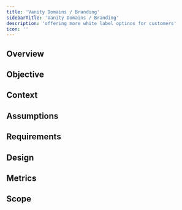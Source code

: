 ```yaml
---
title: 'Vanity Domains / Branding'
sidebarTitle: 'Vanity Domains / Branding'
description: 'offering more white label optinos for customers'
icon: ''
---
```


## Overview

## Objective

## Context

## Assumptions

## Requirements

## Design

## Metrics

## Scope